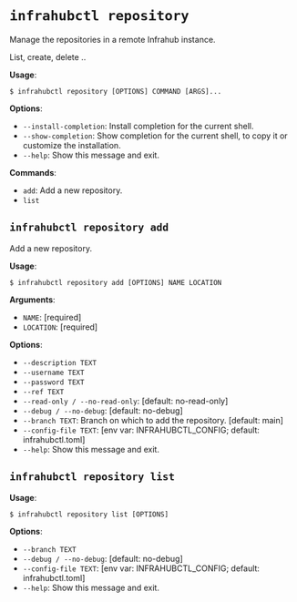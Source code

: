 # `infrahubctl repository`

Manage the repositories in a remote Infrahub instance.

List, create, delete ..

**Usage**:

```console
$ infrahubctl repository [OPTIONS] COMMAND [ARGS]...
```

**Options**:

* `--install-completion`: Install completion for the current shell.
* `--show-completion`: Show completion for the current shell, to copy it or customize the installation.
* `--help`: Show this message and exit.

**Commands**:

* `add`: Add a new repository.
* `list`

## `infrahubctl repository add`

Add a new repository.

**Usage**:

```console
$ infrahubctl repository add [OPTIONS] NAME LOCATION
```

**Arguments**:

* `NAME`: [required]
* `LOCATION`: [required]

**Options**:

* `--description TEXT`
* `--username TEXT`
* `--password TEXT`
* `--ref TEXT`
* `--read-only / --no-read-only`: [default: no-read-only]
* `--debug / --no-debug`: [default: no-debug]
* `--branch TEXT`: Branch on which to add the repository.  [default: main]
* `--config-file TEXT`: [env var: INFRAHUBCTL_CONFIG; default: infrahubctl.toml]
* `--help`: Show this message and exit.

## `infrahubctl repository list`

**Usage**:

```console
$ infrahubctl repository list [OPTIONS]
```

**Options**:

* `--branch TEXT`
* `--debug / --no-debug`: [default: no-debug]
* `--config-file TEXT`: [env var: INFRAHUBCTL_CONFIG; default: infrahubctl.toml]
* `--help`: Show this message and exit.
